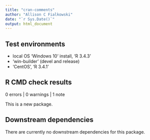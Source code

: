 ```yaml
---
title: "cran-comments"
author: "Allison C Fialkowski"
date: "`r Sys.Date()`"
output: html_document
---
```


## Test environments
* local OS 'Windows 10' install, 'R 3.4.3'
* 'win-builder' (devel and release)
* 'CentOS', 'R 3.4.1'

## R CMD check results

0 errors | 0 warnings | 1 note

This is a new package.

## Downstream dependencies

There are currently no downstream dependencies for this package.
